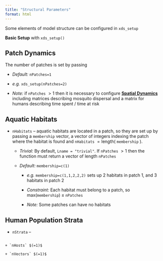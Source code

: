 ```yaml
---
title: "Structural Parameters"
format: html
---
```


Some elements of model structure can be configured in `xds_setup`

**Basic Setup** with `xds_setup()`

## Patch Dynamics

The number of patches is set by passing

-   *Default:* `nPatches=1`

-   *e.g.* `xds_setup(nPatches=2)`

-   *Note:* if `nPatches` $> 1$ then it is necessary to configure [**Spatial Dynamics**](spatial_dynamics.html) including matrices describing mosquito dispersal and a matrix for humans describing time spent / time at risk

## Aquatic Habitats

-   `nHabitats` -- aquatic habitats are located in a patch, so they are set up by passing a `membership` vector, a vector of integers indexing the patch where the habitat is found and `nHabitats` $= \mbox{length}($ `membership` $)$.

    -   *Trivial:* By default, `Lname = "trivial"`. If `nPatches` $>1$ then the function must return a vector of length `nPatches`

    -   *Default:* `membership=c(1)`

        -   *e.g.* `membership=c(1,1,2,2,2)` sets up 2 habitats in patch 1, and 3 habitats in patch 2

        -   *Constraint:* Each habitat must belong to a patch, so $\mbox{max}($`membership`$)\; \leq$ `nPatches`

        -   *Note:* Some patches can have no habitats

## Human Population Strata

-   `nStrata` --

## 

```         
+ `nHosts` $(=1)$  

+ `nVectors` $(=1)$  
```
